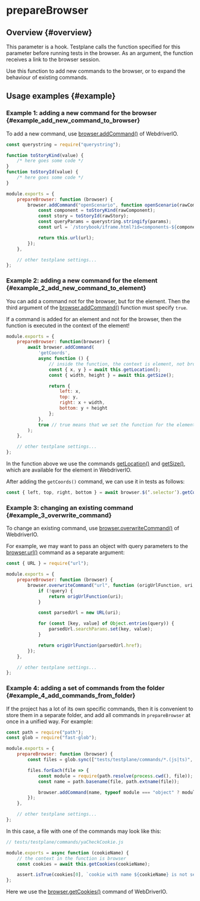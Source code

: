 
# prepareBrowser

## Overview {#overview}

This parameter is a hook. Testplane calls the function specified for this parameter before running tests in the browser. As an argument, the function receives a link to the browser session.

Use this function to add new commands to the browser, or to expand the behaviour of existing commands.

## Usage examples {#example}

### Example 1: adding a new command for the browser {#example_add_new_command_to_browser}

To add a new command, use [browser.addCommand()][add-command] of WebdriverIO.

```javascript
const querystring = require("querystring");

function toStoryKind(value) {
    /* here goes some code */
}
function toStoryId(value) {
    /* here goes some code */
}

module.exports = {
    prepareBrowser: function (browser) {
        browser.addCommand("openScenario", function openScenario(rawComponent, rawStory, params) {
            const component = toStoryKind(rawComponent);
            const story = toStoryId(rawStory);
            const queryParams = querystring.stringify(params);
            const url = `/storybook/iframe.html?id=components-${component}-testplane--${story}&${queryParams}`;

            return this.url(url);
        });
    },

    // other testplane settings...
};
```

### Example 2: adding a new command for the element {#example_2_add_new_command_to_element}

You can add a command not for the browser, but for the element. Then the third argument of the [browser.addCommand()][add-command] function must specify `true`.

<Admonition type="warning">
    If a command is added for an element and not for the browser, then the function is executed in
    the context of the element!
</Admonition>

```javascript
module.exports = {
    prepareBrowser: function(browser) {
        await browser.addCommand(
            'getCoords',
            async function () {
                // inside the function, the context is element, not browser!
                const { x, y } = await this.getLocation();
                const { width, height } = await this.getSize();

                return {
                    left: x,
                    top: y,
                    right: x + width,
                    bottom: y + height
                };
            },
            true // true means that we set the function for the element, (by default) false – for the browser
        );
    },

    // other testplane settings...
};
```

In the function above we use the commands [getLocation()][get-location] and [getSize()][get-size], which are available for the element in WebdriverIO.

After adding the `getCoords()` command, we can use it in tests as follows:

```javascript
const { left, top, right, bottom } = await browser.$(‘.selector’).getCoords();
```

### Example 3: changing an existing command {#example_3_overwrite_command}

To change an existing command, use [browser.overwriteCommand()][overwrite-command] of WebdriverIO.

For example, we may want to pass an object with query parameters to the [browser.url()][url] command as a separate argument:

```javascript
const { URL } = require("url");

module.exports = {
    prepareBrowser: function (browser) {
        browser.overwriteCommand("url", function (origUrlFunction, uri, query) {
            if (!query) {
                return origUrlFunction(uri);
            }

            const parsedUrl = new URL(uri);

            for (const [key, value] of Object.entries(query)) {
                parsedUrl.searchParams.set(key, value);
            }

            return origUrlFunction(parsedUrl.href);
        });
    },

    // other testplane settings...
};
```

### Example 4: adding a set of commands from the folder {#example_4_add_commands_from_folder}

If the project has a lot of its own specific commands, then it is convenient to store them in a separate folder, and add all commands in `prepareBrowser` at once in a unified way. For example:

```javascript
const path = require("path");
const glob = require("fast-glob");

module.exports = {
    prepareBrowser: function (browser) {
        const files = glob.sync(["tests/testplane/commands/*.(js|ts)", "!**/*.d.ts"]);

        files.forEach(file => {
            const module = require(path.resolve(process.cwd(), file));
            const name = path.basename(file, path.extname(file));

            browser.addCommand(name, typeof module === "object" ? module[name] : module);
        });
    },

    // other testplane settings...
};
```

In this case, a file with one of the commands may look like this:

```javascript
// tests/testplane/commands/yaCheckCookie.js

module.exports = async function (cookieName) {
    // the context in the function is browser
    const cookies = await this.getCookies(cookieName);

    assert.isTrue(cookies[0], `cookie with name ${cookieName} is not set`);
};
```

Here we use the [browser.getCookies()][get-cookies] command of WebDriverIO.

[url]: ../commands/browser/url
[add-command]: ../commands/browser/addCommand
[overwrite-command]: ../commands/browser/overwriteCommand
[get-cookies]: ../commands/browser/getCookies
[get-location]: ../commands/element/getLocation
[get-size]: ../commands/element/getSize
